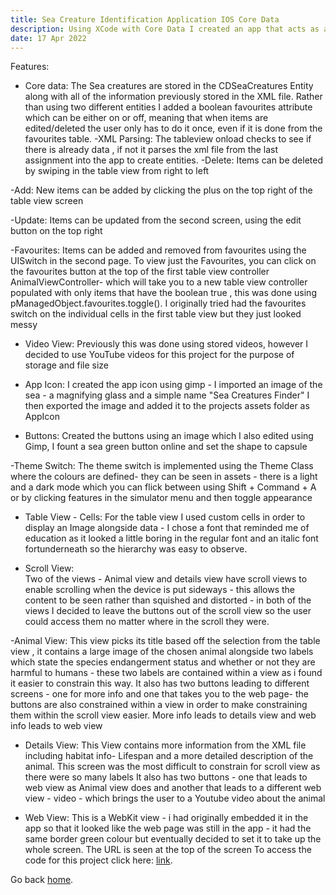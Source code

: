 ```yaml
---
title: Sea Creature Identification Application IOS Core Data
description: Using XCode with Core Data I created an app that acts as a lookup tool for Sea creatures. There are preloaded sea creatures and the user can then add update or delete the sea creatures as they wish
date: 17 Apr 2022
---
```



Features:

- Core data:
The Sea creatures are stored in the CDSeaCreatures Entity along with all of the information previously stored in the  XML file. Rather than using two different entities I added a boolean favourites attribute which can be either on or off, meaning that when items are edited/deleted the user only has to do it once, even if it is done from the favourites table.
-XML Parsing:
The tableview onload checks to see if there is already data , if not it parses the xml file from the last assignment into the app to create entities.
-Delete:
Items can be deleted by swiping in the table view from right to left

-Add:
New items can be added by clicking the plus on the top right of the table view screen

-Update:
Items can be updated from the second screen, using the edit button on the top right

-Favourites:
Items can be added and removed from favourites using the UISwitch in the second page. To view just the Favourites, you can click on the favourites button at the top of the first table view controller AnimalViewController- which will take you to a new table view controller populated with only items that have the boolean true , this was done using pManagedObject.favourites.toggle(). I originally tried had the favourites switch on the individual cells in the first table view but they just looked messy

- Video View: 
Previously this was done using stored videos, however I decided to use YouTube videos for this project for the purpose of storage and file size

- App Icon:
I created the app icon using gimp - I imported an image of the sea - a magnifying glass and a simple name  "Sea Creatures Finder" I then exported the image and added it to  the projects assets folder as AppIcon 

- Buttons:
Created the buttons using an image which I also edited using Gimp, I fount a sea green button online and set the shape to capsule

-Theme Switch:
The theme switch is implemented using the Theme Class where the colours are defined- they can be seen in assets - there is a light and a dark mode which you can flick between using Shift + Command + A or by clicking features in the simulator menu and then toggle appearance 

- Table View - Cells:
For the table view I used custom cells in order to display an Image alongside data - I chose a font that reminded me of education as it looked a little boring in the regular font and an italic font fortunderneath so the hierarchy was easy to observe. 

- Scroll View:   
Two of the views - Animal view and details view have scroll views to enable scrolling when the device is put sideways - this allows the content to be seen rather than squished and distorted - in both of the views I decided to leave the buttons out of the scroll view so the user could access them no matter where in the scroll they were.

-Animal View:
This view picks its title based off the selection from the table view , it contains a large image of the chosen animal alongside two labels which state the species  endangerment status and whether or not they are harmful to humans - these two labels are contained within a view as i found it easier to constrain this way. It also has two buttons leading to different screens - one for more info and one that takes you to the web page- the buttons are also constrained within a view in order to make constraining them within the scroll view easier. More info leads to details view and web info leads to web view

- Details View:
This View contains more information from the XML file including habitat info- Lifespan and a more detailed description of the animal. This screen was the most difficult to constrain for scroll view as there were so many labels It also has two buttons - one that leads to web view as Animal view does and another that leads to a different web view - video - which brings the user to a Youtube video about the animal 

- Web View: 
This is a WebKit view - i had originally embedded it in the app so that it looked like the web page was still in the app - it had the same border green colour but eventually decided to set it to take up the whole screen. The URL is seen at the top of the screen 
To access the code for this project click here: [link](https://github.com/Melxnie98/SeaCreaturesCoreData).

Go back [home](/).
